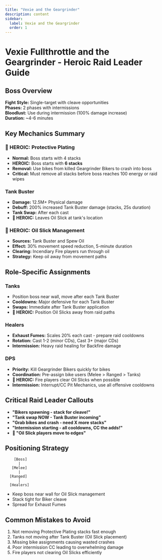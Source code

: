 ```yaml
---
title: "Vexie and the Geargrinder"
description: content
sidebar:
  label: Vexie and the Geargrinder
  order: 1
---
```


# Vexie Fullthrottle and the Geargrinder - Heroic Raid Leader Guide

## Boss Overview

**Fight Style:** Single-target with cleave opportunities  
**Phases:** 2 phases with intermissions  
**Bloodlust:** Use during intermission (100% damage increase)  
**Duration:** ~4-6 minutes

## Key Mechanics Summary

### 🔴 HEROIC: Protective Plating

- **Normal:** Boss starts with 4 stacks
- **HEROIC:** Boss starts with **6 stacks**
- **Removal:** Use bikes from killed Geargrinder Bikers to crash into boss
- **Critical:** Must remove all stacks before boss reaches 100 energy or raid wipes

### Tank Buster

- **Damage:** 12.5M+ Physical damage
- **Debuff:** 200% increased Tank Buster damage (stacks, 25s duration)
- **Tank Swap:** After each cast
- **🔴 HEROIC:** Leaves Oil Slick at tank's location

### 🔴 HEROIC: Oil Slick Management

- **Sources:** Tank Buster and Spew Oil
- **Effect:** 30% movement speed reduction, 5-minute duration
- **Clearing:** Incendiary Fire players run through oil
- **Strategy:** Keep oil away from movement paths

## Role-Specific Assignments

### Tanks

- Position boss near wall, move after each Tank Buster
- **Cooldowns:** Major defensive for each Tank Buster
- **Swaps:** Immediate after Tank Buster application
- **🔴 HEROIC:** Position Oil Slicks away from raid paths

### Healers

- **Exhaust Fumes:** Scales 20% each cast - prepare raid cooldowns
- **Rotation:** Cast 1-2 (minor CDs), Cast 3+ (major CDs)
- **Intermission:** Heavy raid healing for Backfire damage

### DPS

- **Priority:** Kill Geargrinder Bikers quickly for bikes
- **Coordination:** Pre-assign bike users (Melee > Ranged > Tanks)
- **🔴 HEROIC:** Fire players clear Oil Slicks when possible
- **Intermission:** Interrupt/CC Pit Mechanics, use all offensive cooldowns

## Critical Raid Leader Callouts

- **"Bikers spawning - stack for cleave!"**
- **"Tank swap NOW - Tank Buster incoming"**
- **"Grab bikes and crash - need X more stacks"**
- **"Intermission starting - all cooldowns, CC the adds!"**
- **🔴 "Oil Slick players move to edges"**

## Positioning Strategy

```
    [Boss]
      |
   [Melee]
      |
  [Ranged]
      |
  [Healers]
```

- Keep boss near wall for Oil Slick management
- Stack tight for Biker cleave
- Spread for Exhaust Fumes

## Common Mistakes to Avoid

1. Not removing Protective Plating stacks fast enough
2. Tanks not moving after Tank Buster (Oil Slick placement)
3. Missing bike assignments causing wasted crashes
4. Poor intermission CC leading to overwhelming damage
5. Fire players not clearing Oil Slicks efficiently
